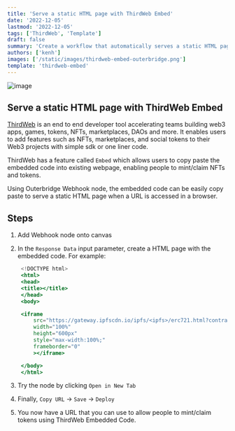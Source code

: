 ```yaml
---
title: 'Serve a static HTML page with ThirdWeb Embed'
date: '2022-12-05'
lastmod: '2022-12-05'
tags: ['ThirdWeb', 'Template']
draft: false
summary: 'Create a workflow that automatically serves a static HTML page with ThirdWeb Embed when a link is accessed'
authors: ['kenh']
images: ['/static/images/thirdweb-embed-outerbridge.png']
template: 'thirdweb-embed'
---
```


![image](https://outerbridgepage.s3.eu-west-1.amazonaws.com/ThirdWebEmbed.gif)

## Serve a static HTML page with ThirdWeb Embed

[ThirdWeb](https://www.thirdweb.com/) is an end to end developer tool accelerating teams building web3 apps, games, tokens, NFTs, marketplaces, DAOs and more.
It enables users to add features such as NFTs, marketplaces, and social tokens to their Web3 projects with simple sdk or one liner code.

ThirdWeb has a feature called `Embed` which allows users to copy paste the embedded code into existing webpage, enabling people to mint/claim NFTs and tokens.

Using Outerbridge Webhook node, the embedded code can be easily copy paste to serve a static HTML page when a URL is accessed in a browser.

## Steps

1. Add Webhook node onto canvas
2. In the `Response Data` input parameter, create a HTML page with the embedded code. For example:

   ```jsx
    <!DOCTYPE html>
    <html>
    <head>
    <title></title>
    </head>
    <body>

    <iframe
        src="https://gateway.ipfscdn.io/ipfs/<ipfs>/erc721.html?contract=0x6a8c7F715D5f044437dA5b0576eD1289eC9b7eB6&chainId=5"
        width="100%"
        height="600px"
        style="max-width:100%;"
        frameborder="0"
        ></iframe>

    </body>
    </html>
   ```

3. Try the node by clicking `Open in New Tab`
4. Finally, `Copy URL` -> `Save` -> `Deploy`
5. You now have a URL that you can use to allow people to mint/claim tokens using ThirdWeb Embedded Code.
